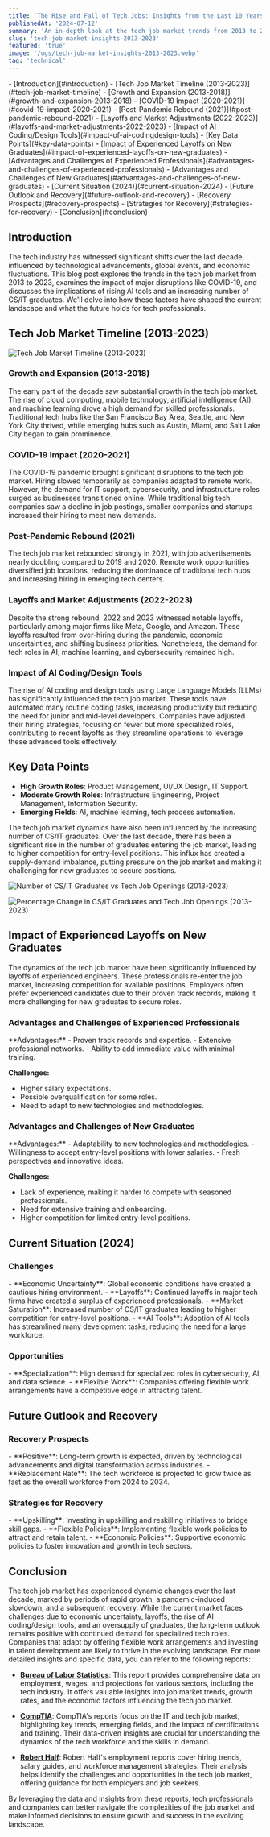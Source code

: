 ```yaml
---
title: 'The Rise and Fall of Tech Jobs: Insights from the Last 10 Years'
publishedAt: '2024-07-12'
summary: 'An in-depth look at the tech job market trends from 2013 to 2023, examining the impact of major disruptions, AI tools, and increasing CS/IT graduates.'
slug: 'tech-job-market-insights-2013-2023'
featured: 'true'
image: '/ogs/tech-job-market-insights-2013-2023.webp'
tag: 'technical'
---
```


<TOC>
- [Introduction](#introduction)
- [Tech Job Market Timeline (2013-2023)](#tech-job-market-timeline)
    - [Growth and Expansion (2013-2018)](#growth-and-expansion-2013-2018)
    - [COVID-19 Impact (2020-2021)](#covid-19-impact-2020-2021)
    - [Post-Pandemic Rebound (2021)](#post-pandemic-rebound-2021)
    - [Layoffs and Market Adjustments (2022-2023)](#layoffs-and-market-adjustments-2022-2023)
    - [Impact of AI Coding/Design Tools](#impact-of-ai-codingdesign-tools)
- [Key Data Points](#key-data-points)
- [Impact of Experienced Layoffs on New Graduates](#impact-of-experienced-layoffs-on-new-graduates)
    - [Advantages and Challenges of Experienced Professionals](#advantages-and-challenges-of-experienced-professionals)
    - [Advantages and Challenges of New Graduates](#advantages-and-challenges-of-new-graduates)
- [Current Situation (2024)](#current-situation-2024)
- [Future Outlook and Recovery](#future-outlook-and-recovery)
    - [Recovery Prospects](#recovery-prospects)
    - [Strategies for Recovery](#strategies-for-recovery)
- [Conclusion](#conclusion)
</TOC>

<h2 id="introduction">Introduction</h2>

<JustifiedText>
The tech industry has witnessed significant shifts over the last decade, influenced by technological advancements, global events, and economic fluctuations. This blog post explores the trends in the tech job market from 2013 to 2023, examines the impact of major disruptions like COVID-19, and discusses the implications of rising AI tools and an increasing number of CS/IT graduates. We'll delve into how these factors have shaped the current landscape and what the future holds for tech professionals.
</JustifiedText>

<h2 id="tech-job-market-timeline">Tech Job Market Timeline (2013-2023)</h2>

<Image
    priority
    width={600}
    height={400}
    unoptimized
    alt="Tech Job Market Timeline (2013-2023)"
    src="/posts/tech-job-market-timeline.webp"
/>

<h3 id="growth-and-expansion-2013-2018">Growth and Expansion (2013-2018)</h3>

<JustifiedText>
The early part of the decade saw substantial growth in the tech job market. The rise of cloud computing, mobile technology, artificial intelligence (AI), and machine learning drove a high demand for skilled professionals. Traditional tech hubs like the San Francisco Bay Area, Seattle, and New York City thrived, while emerging hubs such as Austin, Miami, and Salt Lake City began to gain prominence.
</JustifiedText>

<h3 id="covid-19-impact-2020-2021">COVID-19 Impact (2020-2021)</h3>

<JustifiedText>
The COVID-19 pandemic brought significant disruptions to the tech job market. Hiring slowed temporarily as companies adapted to remote work. However, the demand for IT support, cybersecurity, and infrastructure roles surged as businesses transitioned online. While traditional big tech companies saw a decline in job postings, smaller companies and startups increased their hiring to meet new demands.
</JustifiedText>

<h3 id="post-pandemic-rebound-2021">Post-Pandemic Rebound (2021)</h3>

<JustifiedText>
The tech job market rebounded strongly in 2021, with job advertisements nearly doubling compared to 2019 and 2020. Remote work opportunities diversified job locations, reducing the dominance of traditional tech hubs and increasing hiring in emerging tech centers.
</JustifiedText>

<h3 id="layoffs-and-market-adjustments-2022-2023">Layoffs and Market Adjustments (2022-2023)</h3>

<JustifiedText>
Despite the strong rebound, 2022 and 2023 witnessed notable layoffs, particularly among major firms like Meta, Google, and Amazon. These layoffs resulted from over-hiring during the pandemic, economic uncertainties, and shifting business priorities. Nonetheless, the demand for tech roles in AI, machine learning, and cybersecurity remained high.
</JustifiedText>

<h3 id="impact-of-ai-codingdesign-tools">Impact of AI Coding/Design Tools</h3>

<JustifiedText>
The rise of AI coding and design tools using Large Language Models (LLMs) has significantly influenced the tech job market. These tools have automated many routine coding tasks, increasing productivity but reducing the need for junior and mid-level developers. Companies have adjusted their hiring strategies, focusing on fewer but more specialized roles, contributing to recent layoffs as they streamline operations to leverage these advanced tools effectively.
</JustifiedText>

<h2 id="key-data-points">Key Data Points</h2>

- **High Growth Roles**: Product Management, UI/UX Design, IT Support.
- **Moderate Growth Roles**: Infrastructure Engineering, Project Management, Information Security.
- **Emerging Fields**: AI, machine learning, tech process automation.

<JustifiedText>
The tech job market dynamics have also been influenced by the increasing number of CS/IT graduates. Over the last decade, there has been a significant rise in the number of graduates entering the job market, leading to higher competition for entry-level positions. This influx has created a supply-demand imbalance, putting pressure on the job market and making it challenging for new graduates to secure positions.
</JustifiedText>

<Image
    priority
    width={600}
    height={400}
    unoptimized
    alt="Number of CS/IT Graduates vs Tech Job Openings (2013-2023)"
    src="/posts/tech-job-css-graduates-graph.webp"
/>

<Image
    priority
    width={600}
    height={400}
    unoptimized
    alt="Percentage Change in CS/IT Graduates and Tech Job Openings (2013-2023)"
    src="/posts/tech-job-openings-graph.webp"
/>

<h2 id="impact-of-experienced-layoffs-on-new-graduates">Impact of Experienced Layoffs on New Graduates</h2>

<JustifiedText>
The dynamics of the tech job market have been significantly influenced by layoffs of experienced engineers. These professionals re-enter the job market, increasing competition for available positions. Employers often prefer experienced candidates due to their proven track records, making it more challenging for new graduates to secure roles.
</JustifiedText>

<h3 id="advantages-and-challenges-of-experienced-professionals">Advantages and Challenges of Experienced Professionals</h3>

<JustifiedText>
**Advantages:**
- Proven track records and expertise.
- Extensive professional networks.
- Ability to add immediate value with minimal training.

**Challenges:**
- Higher salary expectations.
- Possible overqualification for some roles.
- Need to adapt to new technologies and methodologies.
</JustifiedText>

<h3 id="advantages-and-challenges-of-new-graduates">Advantages and Challenges of New Graduates</h3>

<JustifiedText>
**Advantages:**
- Adaptability to new technologies and methodologies.
- Willingness to accept entry-level positions with lower salaries.
- Fresh perspectives and innovative ideas.

**Challenges:**
- Lack of experience, making it harder to compete with seasoned professionals.
- Need for extensive training and onboarding.
- Higher competition for limited entry-level positions.
</JustifiedText>

<h2 id="current-situation-2024">Current Situation (2024)</h2>

<h3>Challenges</h3>

<JustifiedText>
- **Economic Uncertainty**: Global economic conditions have created a cautious hiring environment.
- **Layoffs**: Continued layoffs in major tech firms have created a surplus of experienced professionals.
- **Market Saturation**: Increased number of CS/IT graduates leading to higher competition for entry-level positions.
- **AI Tools**: Adoption of AI tools has streamlined many development tasks, reducing the need for a large workforce.
</JustifiedText>

<h3>Opportunities</h3>

<JustifiedText>
- **Specialization**: High demand for specialized roles in cybersecurity, AI, and data science.
- **Flexible Work**: Companies offering flexible work arrangements have a competitive edge in attracting talent.
</JustifiedText>

<h2 id="future-outlook-and-recovery">Future Outlook and Recovery</h2>

<h3 id="recovery-prospects">Recovery Prospects</h3>

<JustifiedText>
- **Positive**: Long-term growth is expected, driven by technological advancements and digital transformation across industries.
- **Replacement Rate**: The tech workforce is projected to grow twice as fast as the overall workforce from 2024 to 2034.
</JustifiedText>

<h3 id="strategies-for-recovery">Strategies for Recovery</h3>

<JustifiedText>
- **Upskilling**: Investing in upskilling and reskilling initiatives to bridge skill gaps.
- **Flexible Policies**: Implementing flexible work policies to attract and retain talent.
- **Economic Policies**: Supportive economic policies to foster innovation and growth in tech sectors.
</JustifiedText>

<h2 id="conclusion">Conclusion</h2>

<JustifiedText>
The tech job market has experienced dynamic changes over the last decade, marked by periods of rapid growth, a pandemic-induced slowdown, and a subsequent recovery. While the current market faces challenges due to economic uncertainty, layoffs, the rise of AI coding/design tools, and an oversupply of graduates, the long-term outlook remains positive with continued demand for specialized tech roles. Companies that adapt by offering flexible work arrangements and investing in talent development are likely to thrive in the evolving landscape.
</JustifiedText>

<JustifiedText>
For more detailed insights and specific data, you can refer to the following reports:
</JustifiedText>

- **[Bureau of Labor Statistics](https://www.bls.gov/)**: This report provides comprehensive data on employment, wages, and projections for various sectors, including the tech industry. It offers valuable insights into job market trends, growth rates, and the economic factors influencing the tech job market.

- **[CompTIA](https://www.comptia.org/)**: CompTIA's reports focus on the IT and tech job market, highlighting key trends, emerging fields, and the impact of certifications and training. Their data-driven insights are crucial for understanding the dynamics of the tech workforce and the skills in demand.

- **[Robert Half](https://www.roberthalf.com/)**: Robert Half's employment reports cover hiring trends, salary guides, and workforce management strategies. Their analysis helps identify the challenges and opportunities in the tech job market, offering guidance for both employers and job seekers.

<JustifiedText>
By leveraging the data and insights from these reports, tech professionals and companies can better navigate the complexities of the job market and make informed decisions to ensure growth and success in the evolving landscape.
</JustifiedText>
